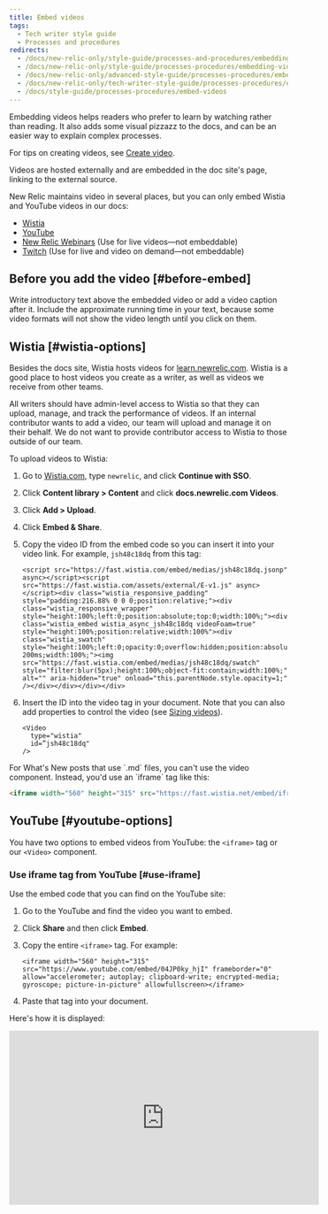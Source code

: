 ```yaml
---
title: Embed videos
tags:
  - Tech writer style guide
  - Processes and procedures
redirects:
  - /docs/new-relic-only/style-guide/processes-and-procedures/embedding-videos
  - /docs/new-relic-only/style-guide/processes-procedures/embedding-videos
  - /docs/new-relic-only/advanced-style-guide/processes-procedures/embedding-videos
  - /docs/new-relic-only/tech-writer-style-guide/processes-procedures/embedding-videos
  - /docs/style-guide/processes-procedures/embed-videos
---
```


Embedding videos helps readers who prefer to learn by watching rather than reading. It also adds some visual pizzazz to the docs, and can be an easier way to explain complex processes.

For tips on creating videos, see [Create video](/docs/style-guide/images/create-videos).

Videos are hosted externally and are embedded in the doc site's page, linking to the external source.

New Relic maintains video in several places, but you can only embed Wistia and YouTube videos in our docs:

* [Wistia](https://wistia.com/)
* [YouTube](https://www.youtube.com/c/NewRelicInc)
* [New Relic Webinars](https://newrelic.com/resources/webinars) (Use for live videos—not embeddable)
* [Twitch](https://www.twitch.tv/new_relic) (Use for live and video on demand—not embeddable)

## Before you add the video [#before-embed]

Write introductory text above the embedded video or add a video caption after it. Include the approximate running time in your text, because some video formats will not show the video length until you click on them.

## Wistia [#wistia-options]

Besides the docs site, Wistia hosts videos for [learn.newrelic.com](https://learn.newrelic.com/). Wistia is a good place to host videos you create as a writer, as well as videos we receive from other teams.

All writers should have admin-level access to Wistia so that they can upload, manage, and track the performance of videos. If an internal contributor wants to add a video, our team will upload and manage it on their behalf. We do not want to provide contributor access to Wistia to those outside of our team.

To upload videos to Wistia:

1. Go to [Wistia.com](https://app.wistia.com/login/sso/new), type `newrelic`, and click **Continue with SSO**.
2. Click **Content library > Content** and click **docs.newrelic.com Videos**.
3. Click **Add > Upload**.
4. Click **Embed & Share**.
5. Copy the video ID from the embed code so you can insert it into your video link. For example, `jsh48c18dq` from this tag:

   ```
   <script src="https://fast.wistia.com/embed/medias/jsh48c18dq.jsonp" async></script><script src="https://fast.wistia.com/assets/external/E-v1.js" async></script><div class="wistia_responsive_padding" style="padding:216.88% 0 0 0;position:relative;"><div class="wistia_responsive_wrapper" style="height:100%;left:0;position:absolute;top:0;width:100%;"><div class="wistia_embed wistia_async_jsh48c18dq videoFoam=true" style="height:100%;position:relative;width:100%"><div class="wistia_swatch" style="height:100%;left:0;opacity:0;overflow:hidden;position:absolute;top:0;transition:opacity 200ms;width:100%;"><img src="https://fast.wistia.com/embed/medias/jsh48c18dq/swatch" style="filter:blur(5px);height:100%;object-fit:contain;width:100%;" alt="" aria-hidden="true" onload="this.parentNode.style.opacity=1;" /></div></div></div></div>
   ```
6. Insert the ID into the video tag in your document. Note that you can also add properties to control the video (see [Sizing videos](#sizing)).

   ```
   <Video
     type="wistia"
     id=”jsh48c18dq"
   />
   ```

<Callout variant="tip">
  For What's New posts that use `.md` files, you can't use the video component. Instead, you'd use an `iframe` tag like this:

  ```html
  <iframe width="560" height="315" src="https://fast.wistia.net/embed/iframe/<INSERT_VIDEO_ID_HERE>" frameborder="0" allow="accelerometer; autoplay; clipboard-write; encrypted-media; gyroscope; picture-in-picture" allowfullscreen></iframe>
  ```
</Callout>

## YouTube  [#youtube-options]

You have two options to embed videos from YouTube: the `<iframe>` tag or our `<Video>` component.

### Use iframe tag from YouTube [#use-iframe]

Use the embed code that you can find on the YouTube site:

1. Go to the YouTube and find the video you want to embed.
2. Click **Share** and then click **Embed**.
3. Copy the entire `<iframe>` tag. For example:

   ```
   <iframe width="560" height="315" src="https://www.youtube.com/embed/04JP0ky_hjI" frameborder="0" allow="accelerometer; autoplay; clipboard-write; encrypted-media; gyroscope; picture-in-picture" allowfullscreen></iframe>
   ```
4. Paste that tag into your document.

Here's how it is displayed:

<iframe
  width="560"
  height="315"
  src="https://www.youtube.com/embed/04JP0ky_hjI"
  frameborder="0"
  allow="accelerometer; autoplay; clipboard-write; encrypted-media; gyroscope; picture-in-picture"
  allowfullscreen
/>

### Use our Video component [#video-comp]

You can use the `Video` component in the same way you use it for videos hosted on [Wistia](#wistia-options). Copy the video ID from YouTube and insert it into the `Video` component. Note that you can also add properties to control the video (see [Sizing videos](#sizing)).

Here's an example without any additional properties:

```
<Video
  type="youtube"
  id="04JP0ky_hjI"
/>
```

Here's how it is displayed:

<Video
  type="youtube"
  id="04JP0ky_hjI"
/>

## Sizing videos [#sizing]

When you use the `<Video>` component you can add properties to control how it is displayed.

### Width [#width]

You can only set width—not height. Here's an example:

```
<Video
  type="wistia"
  id="04JP0ky_hjI"
  width='400px'
/>
```

### Aspect ratio [#tall-skinny]

If you have some videos that are much smaller than the width of the main body, they can appear as tiny videos in the center of a full-width video box. To address this, you can do the following:

* Add the `vertical` property of the component because it shrinks the container to the width of the video.
* To size tall, skinny companion images that need to match the narrow videos, use `maxWidth` instead of `width`. For example: `style={{ maxWidth: '290px' }}`.

Here's an example of the `vertical` property:

```
<Video
  type="wistia"
  id="qyk74p7j56"
  vertical
  width='290px'
/>
```

Here's how it is displayed:

<Video
  type="wistia"
  id="qyk74p7j56"
  vertical
  width="290px"
/>
